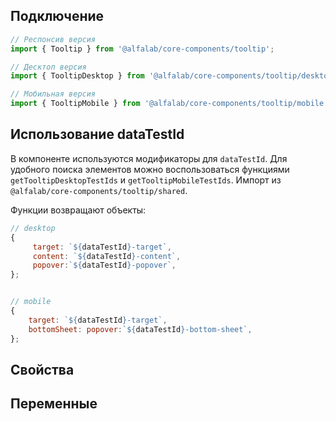 
## Подключение

```jsx
// Респонсив версия
import { Tooltip } from '@alfalab/core-components/tooltip';

// Десктоп версия
import { TooltipDesktop } from '@alfalab/core-components/tooltip/desktop';

// Мобильная версия
import { TooltipMobile } from '@alfalab/core-components/tooltip/mobile';
```
## Использование dataTestId

В компоненте используются модификаторы для `dataTestId`.
Для удобного поиска элементов можно воспользоваться функциями `getTooltipDesktopTestIds` и `getTooltipMobileTestIds`.
Импорт из `@alfalab/core-components/tooltip/shared`.

Функции возвращают объекты:

```jsx
// desktop
{
     target: `${dataTestId}-target`,
     content: `${dataTestId}-content`,
     popover:`${dataTestId}-popover`,
};


// mobile
{
    target: `${dataTestId}-target`,
    bottomSheet: popover:`${dataTestId}-bottom-sheet`,
};

```

## Свойства

<ArgsTable of={TooltipDesktop} />

## Переменные

<CssVars css={styles} />
